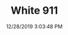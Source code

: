 ---
width: 2000
height: 1500
title: White 911
description: White 911 with white wheels.
date: 12/28/2019 3:03:48 PM
cameraMake: Sony
cameraModel: ILCE-7M3
lens: 50mm F1.4 DG HSM | Art 018
settingsfStop: f/2.5
settingsISO: ISO 1250
settingsShutter: 1/50
settingsFocalLength: 50 mm
---
